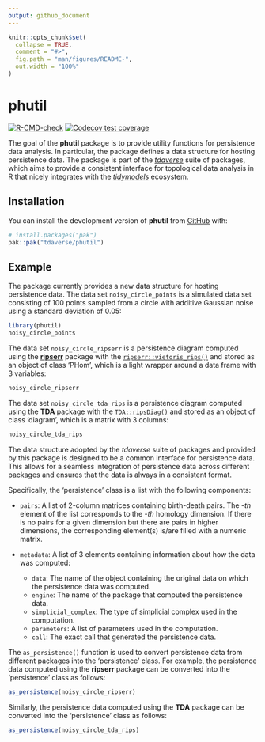 ```yaml
---
output: github_document
---
```


<!-- README.md is generated from README.Rmd. Please edit that file -->

```r
knitr::opts_chunk$set(
  collapse = TRUE,
  comment = "#>",
  fig.path = "man/figures/README-",
  out.width = "100%"
)
```

# phutil

<!-- badges: start -->
[![R-CMD-check](https://github.com/tdaverse/phutil/actions/workflows/R-CMD-check.yaml/badge.svg)](https://github.com/tdaverse/phutil/actions/workflows/R-CMD-check.yaml)
[![Codecov test coverage](https://codecov.io/gh/tdaverse/phutil/graph/badge.svg)](https://app.codecov.io/gh/tdaverse/phutil)
<!-- badges: end -->

The goal of the **phutil** package is to provide utility functions for
persistence data analysis. In particular, the package defines a data structure
for hosting persistence data. The package is part of the
[*tdaverse*](https://github.com/tdaverse) suite of packages, which aims to
provide a consistent interface for topological data analysis in R that nicely
integrates with the [*tidymodels*](https://www.tidymodels.org) ecosystem.

## Installation

You can install the development version of **phutil** from
[GitHub](https://github.com/) with:

``` r
# install.packages("pak")
pak::pak("tdaverse/phutil")
```

## Example

The package currently provides a new data structure for hosting persistence
data. The data set `noisy_circle_points` is a simulated data set consisting of
100 points sampled from a circle with additive Gaussian noise using a standard
deviation of $0.05$:

```r
library(phutil)
noisy_circle_points
```

The data set `noisy_circle_ripserr` is a persistence diagram computed using the
[**ripserr**](https://tdaverse.github.io/ripserr/) package with the
[`ripserr::vietoris_rips()`](https://tdaverse.github.io/ripserr/reference/vietoris_rips.html)
and stored as an object of class 'PHom', which is a light wrapper around a data
frame with 3 variables:

```r
noisy_circle_ripserr
```

The data set `noisy_circle_tda_rips` is a persistence diagram computed using the
**TDA** package with the
[`TDA::ripsDiag()`](https://www.rdocumentation.org/packages/TDA/versions/1.9.1/topics/ripsDiag)
and stored as an object of class 'diagram', which is a matrix with 3 columns:

```r
noisy_circle_tda_rips
```

The data structure adopted by the *tdaverse* suite of packages and provided by
this package is designed to be a common interface for persistence data. This
allows for a seamless integration of persistence data across different packages
and ensures that the data is always in a consistent format.

Specifically, the 'persistence' class is a list with the following components:

- `pairs`: A list of 2-column matrices containing birth-death pairs. The
\eqn{i}-*th* element of the list corresponds to the \eqn{(i-1)}-*th* homology
dimension. If there is no pairs for a given dimension but there are pairs in
higher dimensions, the corresponding element(s) is/are filled with a
\eqn{0 \times 2} numeric matrix.
- `metadata`: A list of 3 elements containing information about how the data
was computed:

    - `data`: The name of the object containing the original data on which the
    persistence data was computed.
    - `engine`: The name of the package that computed the persistence data.
    - `simplicial_complex`: The type of simplicial complex used in the
    computation.
    - `parameters`: A list of parameters used in the computation.
    - `call`: The exact call that generated the persistence data.

The `as_persistence()` function is used to convert persistence data from
different packages into the 'persistence' class. For example, the persistence
data computed using the **ripserr** package can be converted into the
'persistence' class as follows:

```r
as_persistence(noisy_circle_ripserr)
```

Similarly, the persistence data computed using the **TDA** package can be
converted into the 'persistence' class as follows:

```r
as_persistence(noisy_circle_tda_rips)
```
